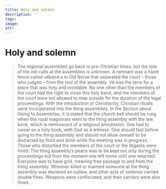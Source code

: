 ```yaml
---
title: Holy and solemn
description: ''
tags:
image: 
alt: 
---
```



# Holy and solemn

<Blockquote
    quote='“And the royal magistrate is to have a great bell rung when he wishes to go to the assembly with a law book .”'
    footer='Section about Going to Assemblies, chapter 3' />

<Spacer height={40}/>
<Container stil="initial side">
    The regional assemblies go back to pre-Christian times, but the role of the old cults at the assemblies is unknown. 
    A remnant was a hazel fence called véband a in Old Norse that separated the court – those who judged – from the rest of the assembly. 
    Vé was the term for a place that was holy and inviolable. 
    No one other than the members of the court had the right to cross this holy band, and the members of the court were not allowed to step outside for the duration of the legal proceedings. 
    With the introduction of Christianity, Christian rituals were incorporated into the thing assemblies. 
    In the Section about Going to Assemblies, it is stated that the church bell should be rung when the royal magistrate went to the thing assembly with the law book, which is reminiscent of a religious procession. 
    One had to swear on a holy book, with God as a witness. 
    One should fast before going to the thing assembly and should not allow oneself to be distracted by food and drink while the meeting was in progress. 
    Those who disturbed the members of the court or the litigants were fined. 
    The thing assembly’s peace was to be kept not only during the proceedings but from the moment one left home until one returned. 
    Everyone was to have grid, meaning free passage to and from the thing assembly. 
    Whoever killed or maimed someone at the thing assembly was declared an outlaw, and other acts of violence carried double fines. 
    Weapons were confiscated, and their carriers were also fined.
</Container>

<Work id="ubb-ms-1550-4" />
